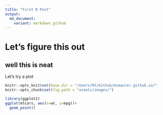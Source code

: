 ```yaml
---
title: "First R Post"
output:
  md_document:
    variant: markdown_github
---
```


# Let's figure this out

## well this is neat

Let's try a plot

```r
knitr::opts_knit$set(base.dir = "/Users/MJ/Github/mcmaurer.github.io/", base.url = "/")
knitr::opts_chunk$set(fig.path = "assets/images/")
```

```r
library(ggplot2)
ggplot(mtcars, aes(x=wt, y=mpg))+
  geom_point()
```

